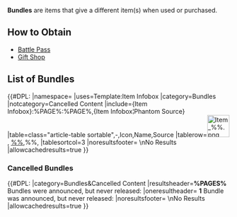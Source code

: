 '''Bundles''' are items that give a different item(s) when used or purchased.

==How to Obtain==
*[[Battle Pass]]
*[[Gift Shop]]

==List of Bundles==
{{#DPL:
|namespace=
|uses=Template:Item Infobox
|category=Bundles
|notcategory=Cancelled Content
|include={Item Infobox}:%PAGE%:%PAGE%,{Item Infobox¦Phantom Source}
|table=class="article-table sortable",-,Icon,Name,Source
|tablerow=[[File:Item %%.png|50px|link=%%]], [[%%]],%%,
|tablesortcol=3
|noresultsfooter= \nNo Results
|allowcachedresults=true
}}
===Cancelled Bundles===
{{#DPL:
|category=Bundles&Cancelled Content
|resultsheader='''%PAGES%''' Bundles were announced, but never released:
|oneresultheader= '''1''' Bundle was announced, but never released:
|noresultsfooter= \nNo Results
|allowcachedresults=true
}}

[[Category:Bundles| ]]
